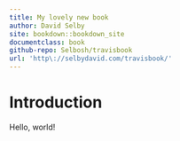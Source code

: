```yaml
---
title: My lovely new book
author: David Selby
site: bookdown::bookdown_site
documentclass: book
github-repo: Selbosh/travisbook
url: 'http\://selbydavid.com/travisbook/'
---
```

  
# Introduction

Hello, world!